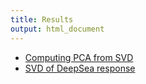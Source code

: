 ```yaml
---
title: Results
output: html_document
---
```



* [Computing PCA from SVD](SVD_PCA.html)
* [SVD of DeepSea response](SVD_plot.html)

